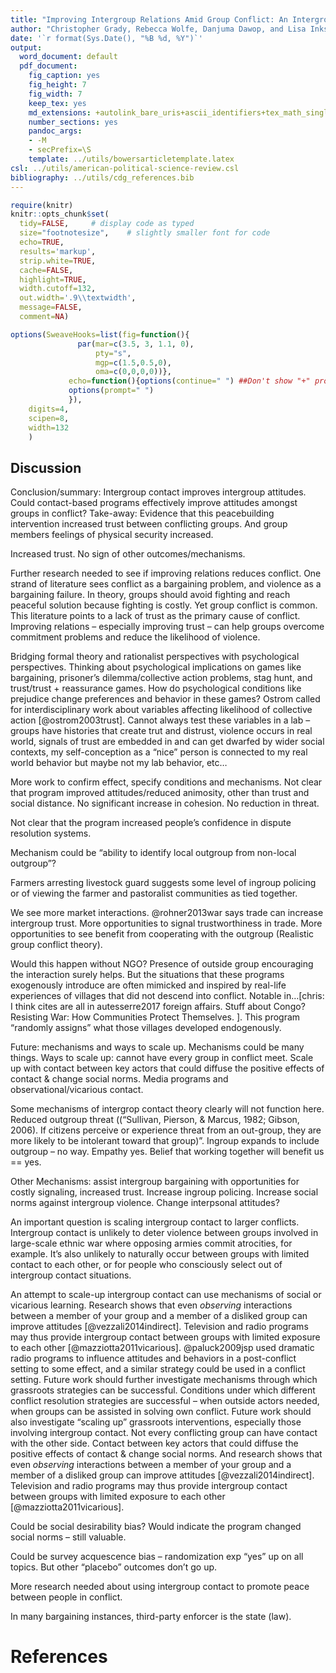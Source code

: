 ```yaml
---
title: "Improving Intergroup Relations Amid Group Conflict: An Intergroup Contact Field Experiment in Nigeria - Discussion"
author: "Christopher Grady, Rebecca Wolfe, Danjuma Dawop, and Lisa Inks"
date: '`r format(Sys.Date(), "%B %d, %Y")`'
output:
  word_document: default
  pdf_document:
    fig_caption: yes
    fig_height: 7
    fig_width: 7
    keep_tex: yes
    md_extensions: +autolink_bare_uris+ascii_identifiers+tex_math_single_backslash
    number_sections: yes
    pandoc_args:
    - -M
    - secPrefix=\S
    template: ../utils/bowersarticletemplate.latex
csl: ../utils/american-political-science-review.csl
bibliography: ../utils/cdg_references.bib
---
```


```r
require(knitr)
knitr::opts_chunk$set(
  tidy=FALSE,     # display code as typed
  size="footnotesize",    # slightly smaller font for code
  echo=TRUE,
  results='markup',
  strip.white=TRUE,
  cache=FALSE,
  highlight=TRUE,
  width.cutoff=132,
  out.width='.9\\textwidth',
  message=FALSE,
  comment=NA)

options(SweaveHooks=list(fig=function(){
			   par(mar=c(3.5, 3, 1.1, 0),
			       pty="s",
			       mgp=c(1.5,0.5,0),
			       oma=c(0,0,0,0))},
			 echo=function(){options(continue=" ") ##Don't show "+" prompts,
			 options(prompt=" ")
			 }),
	digits=4,
	scipen=8,
	width=132
	)
```

## Discussion



Conclusion/summary: Intergroup contact improves intergroup attitudes.  Could contact-based programs effectively improve attitudes amongst groups in conflict?  Take-away: Evidence that this peacebuilding intervention increased trust between conflicting groups.  And group members feelings of physical security increased.

Increased trust.  No sign of other outcomes/mechanisms.

Further research needed to see if improving relations reduces conflict.  One strand of literature sees conflict as a bargaining problem, and violence as a bargaining failure.  In theory, groups should avoid fighting and reach peaceful solution because fighting is costly.  Yet group conflict is common.  This literature points to a lack of trust as the primary cause of conflict.  Improving relations -- especially improving trust -- can help groups overcome commitment problems and reduce the likelihood of violence.

Bridging formal theory and rationalist perspectives with psychological perspectives.  Thinking about psychological implications on games like bargaining, prisoner's dilemma/collective action problems, stag hunt, and trust/trust + reassurance games.  How do psychological conditions like prejudice change preferences and behavior in these games?  Ostrom called for interdisciplinary work about variables affecting likelihood of collective action [@ostrom2003trust]. Cannot always test these variables in a lab -- groups have histories that create trut and distrust, violence occurs in real world, signals of trust are embedded in and can get dwarfed by wider social contexts, my self-conception as a "nice" person is connected to my real world behavior but maybe not my lab behavior, etc...




More work to confirm effect, specify conditions and mechanisms.  Not clear that program improved attitudes/reduced animosity, other than trust and social distance.  No significant increase in cohesion.  No reduction in threat.

Not clear that the program increased people's confidence in dispute resolution systems.

Mechanism could be "ability to identify local outgroup from non-local outgroup"?

Farmers arresting livestock guard suggests some level of ingroup policing or of viewing the farmer and pastoralist communities as tied together.


We see more market interactions.  @rohner2013war says trade can increase intergroup trust.  More opportunities to signal trustworthiness in trade.  More opportunities to see benefit from cooperating with the outgroup (Realistic group conflict theory).  

Would this happen without NGO?  Presence of outside group encouraging the interaction surely helps.  But the situations that these programs exogenously introduce are often mimicked and inspired by real-life experiences of villages that did not descend into conflict.  Notable in...[chris: I think cites are all in autesserre2017 foreign affairs.  Stuff about Congo? Resisting War: How Communities Protect Themselves.  ].  This program "randomly assigns" what those villages developed endogenously.

Future: mechanisms and ways to scale up.  Mechanisms could be many things.  Ways to scale up: cannot have every group in conflict meet.  Scale up with contact between key actors that could diffuse the positive effects of contact & change social norms.  Media programs and observational/vicarious contact.

Some mechanisms of intergrop contact theory clearly will not function here.  Reduced outgroup threat (("Sullivan, Pierson, & Marcus, 1982; Gibson, 2006). If citizens perceive or experience threat from an out-group, they are more likely to be intolerant toward that group)".  Ingroup expands to include outgroup -- no way.  Empathy yes.  Belief that working together will benefit us == yes.

Other Mechanisms: assist intergroup bargaining with opportunities for costly signaling, increased trust.  Increase ingroup policing.  Increase social norms against intergroup violence.  Change interpsonal attitudes?

<!--Scaling up with TV/radio -->
An important question is scaling intergroup contact to larger conflicts.  Intergroup contact is unlikely to deter violence between groups involved in large-scale ethnic war where opposing armies commit atrocities, for example.  It's also unlikely to naturally occur between groups with limited contact to each other, or for people who consciously select out of intergroup contact situations.

An attempt to scale-up intergroup contact can use mechanisms of social or vicarious learning.  Research shows that even _observing_ interactions between a member of your group and a member of a disliked group can improve attitudes [@vezzali2014indirect].  Television and radio programs may thus provide intergroup contact between groups with limited exposure to each other [@mazziotta2011vicarious].  @paluck2009jsp used dramatic radio programs to influence attitudes and behaviors in a post-conflict setting to some effect, and a similar strategy could be used in a conflict setting.
<!--From original intro; Future work should further investigate mechanisms through which grassroots strategies can be successful.  Conditions under which different conflict resolution strategies are successful -- when outside actors needed, when groups can be assisted in solving own conflict.-->
Future work should further investigate mechanisms through which grassroots strategies can be successful.  Conditions under which different conflict resolution strategies are successful -- when outside actors needed, when groups can be assisted in solving own conflict.  Future work should also investigate "scaling up" grassroots interventions, especially those involving intergroup contact.  Not every conflicting group can have contact with the other side.   Contact between key actors that could diffuse the positive effects of contact & change social norms.  And research shows that even _observing_ interactions between a member of your group and a member of a disliked group can improve attitudes [@vezzali2014indirect].  Television and radio programs may thus provide intergroup contact between groups with limited exposure to each other [@mazziotta2011vicarious].

Could be social desirability bias?  Would indicate the program changed social norms -- still valuable.

Could be survey acquescence bias -- randomization exp "yes" up on all topics.  But other "placebo" outcomes don't go up.

More research needed about using intergroup contact to promote peace between people in conflict.

In many bargaining instances, third-party enforcer is the state (law).

# References
